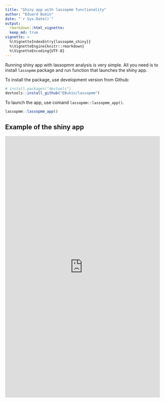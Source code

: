 ```yaml
---
title: "Shiny app with lassopmm functionality"
author: "Eduard Bukin"
date: "`r Sys.Date()`"
output: 
  rmarkdown::html_vignette:
  keep_md: true
vignette: >
  %\VignetteIndexEntry{lassopmm_shiny}}
  %\VignetteEngine{knitr::rmarkdown}
  %\VignetteEncoding{UTF-8}
---
```


Running shiny app with lassopmm analysis is very simple. All you need is to install `lassopmm` package and run function that launches the shiny app. 

To install the package, use development version from Github:

``` r
# install.packages("devtools")
devtools::install_github("EBukin/lassopmm")
```
To launch the app, use comand `lassopmm::lassopmm_app()`.

``` r
lassopmm::lassopmm_app()
```


## Example of the shiny app


<iframe id="example1" src="https://eddie-dev.cf/shiny/lassopmm_app/" style="border: none; width: 100%; height: 850px" frameborder="0"></iframe>

